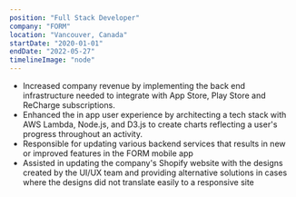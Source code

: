 ---
position: "Full Stack Developer"
company: "FORM"
location: "Vancouver, Canada"
startDate: "2020-01-01"
endDate: "2022-05-27"
timelineImage: "node"
---
* Increased company revenue by implementing the back end infrastructure needed to integrate with App Store, Play Store and ReCharge subscriptions.
* Enhanced the in app user experience by architecting a tech stack with AWS Lambda, Node.js, and D3.js to create charts reflecting a user's progress throughout an activity.
* Responsible for updating various backend services that results in new or improved features in the FORM mobile app
* Assisted in updating the company's Shopify website with the designs created by the UI/UX team and providing alternative solutions in cases where the designs did not translate easily to a responsive site